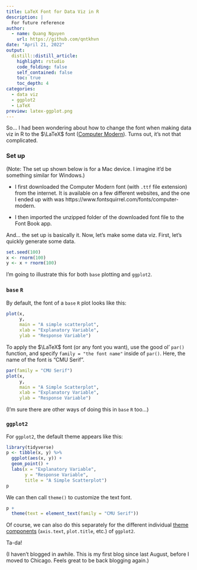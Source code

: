 ```yaml
---
title: LaTeX Font for Data Viz in R
description: |
  For future reference
author:
  - name: Quang Nguyen
    url: https://github.com/qntkhvn
date: "April 21, 2022"
output:
  distill::distill_article:
    highlight: rstudio
    code_folding: false
    self_contained: false
    toc: true
    toc_depth: 4
categories:
  - data viz
  - ggplot2
  - LaTeX
preview: latex-ggplot.png
---
```


So... I had been wondering about how to change the font when making data viz in R to the $\LaTeX$ font ([Computer Modern](https://www.overleaf.com/learn/latex/Font_typefaces)). Turns out, it's not that complicated.

###  Set up

(Note: The set up shown below is for a Mac device. I imagine it'd be something similar for Windows.)

*   I first downloaded the Computer Modern font (with `.ttf` file extension) from the internet. It is available on a few different websites, and the one I ended up with was https://www.fontsquirrel.com/fonts/computer-modern.

*   I then imported the unzipped folder of the downloaded font file to the Font Book app.

And... the set up is basically it. Now, let's make some data viz. First, let's quickly generate some data.

```r
set.seed(100)
x <- rnorm(100)
y <- x + rnorm(100)
```

I'm going to illustrate this for both `base` plotting and `ggplot2`.

### `base` `R`

By default, the font of a `base` `R` plot looks like this:

```r
plot(x,
     y,
     main = "A simple scatterplot",
     xlab = "Explanatory Variable",
     ylab = "Response Variable")
```

To apply the $\LaTeX$ font (or any font you want), use the good ol' `par()` function, and specify `family = "the font name"` inside of `par()`. Here, the name of the font is "CMU Serif".

```r
par(family = "CMU Serif")
plot(x,
     y,
     main = "A Simple Scatterplot",
     xlab = "Explanatory Variable",
     ylab = "Response Variable")
```

(I'm sure there are other ways of doing this in `base` `R` too...)

### `ggplot2`

For `ggplot2`, the default theme appears like this:

```r
library(tidyverse)
p <- tibble(x, y) %>% 
  ggplot(aes(x, y)) +
  geom_point() +
  labs(x = "Explanatory Variable",
       y = "Response Variable",
       title = "A Simple Scatterplot")
p
```

We can then call `theme()` to customize the text font. 

```r
p +
  theme(text = element_text(family = "CMU Serif"))
```

Of course, we can also do this separately for the different individual [theme components](https://ggplot2.tidyverse.org/reference/theme.html) (`axis.text`, `plot.title`, etc.) of `ggplot2`. 

Ta-da!

(I haven't blogged in awhile. This is my first blog since last August, before I moved to Chicago. Feels great to be back blogging again.)
